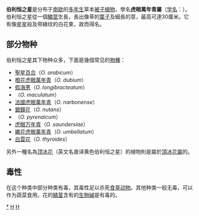 {{Otheruses|subject=一類[[植物|植物]]|other=耶稣诞生时的奇异天文现象|伯利恒之星}}
{{Automatic taxobox
| taxon = Ornithogalum
| authority = [[卡尔·林奈|L.]]
| name = 伯利恒之星
| image = Ornithogalum narbonense.jpg
| image_caption = [[法國虎眼萬年青|法國虎眼萬年青]]
| subdivision_ranks = [[种|种]]
| subdivision = 
* 参看正文
}}

'''伯利恒之星'''是分布于[[南欧|南欧]]的[[多年生植物|多年生]]草本[[被子植物|被子植物]]，學名'''虎眼萬年青屬'''（[[学名|学名]]：''{{lang|la|Ornithogalum}}''）。伯利恒之星從一個[[鱗莖|鱗莖]]生長，長出像草的[[葉子|葉子]]及細長的莖，最高可達30厘米。它有像[[星星|星星]]般及带綠纹的白花束，故而得名。

== 部分物种 ==
伯利恒之星其下物种众多，下面是幾個常见的[[物種|物種]]：

* [[聖星百合|聖星百合]]（''O. arabicum''）
* [[橙花虎眼萬年青|橙花虎眼萬年青]]（''O. dubium''）
* [[假海蔥|假海蔥]]（''O. longibracteatum''）
* （''O. maculatum''）
* [[法國虎眼萬年青|法國虎眼萬年青]]（''O. narbonense''）
* [[銀鐘花|銀鐘花]]（''O. nutans''）
* （''O. pyrenaicum''）
*[[虎眼万年青|虎眼万年青]]（''O. saundersiae''）
* [[繖花虎眼萬年青|繖花虎眼萬年青]]（''O. umbellatum''）
* [[白雲花|白雲花]]（''O. thyroides''）

另外一種名為[[顶冰花|顶冰花]]（英文名直译黄色伯利恒之星）的植物則是屬於[[頂冰花屬|頂冰花屬]]的。

== 毒性 ==
在这个种类中部分种类有毒，其毒性足以杀死[[食草动物|食草动物]]。其他种类一般无毒，可以作为蔬菜食用。花的[[鳞茎|鳞茎]]含有的[[生物碱|生物碱]]是有毒的。

{{Commons|Ornithogalum|伯利恒之星}}

{{taxonbar}}

[[Category:虎眼萬年青屬|*]]
[[Category:天門冬科|H]]
[[Category:有毒植物|H]]